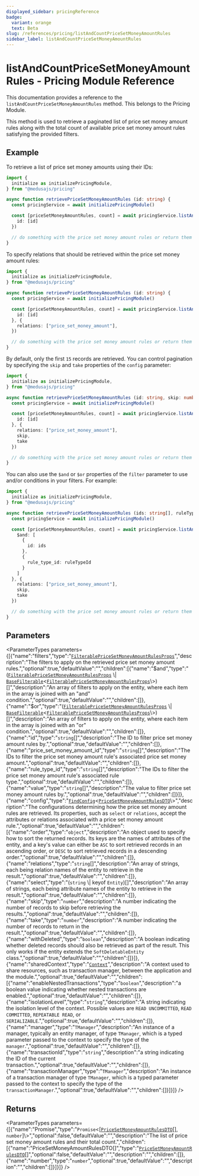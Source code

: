 ```yaml
---
displayed_sidebar: pricingReference
badge:
  variant: orange
  text: Beta
slug: /references/pricing/listAndCountPriceSetMoneyAmountRules
sidebar_label: listAndCountPriceSetMoneyAmountRules
---
```



# listAndCountPriceSetMoneyAmountRules - Pricing Module Reference

This documentation provides a reference to the `listAndCountPriceSetMoneyAmountRules` method. This belongs to the Pricing Module.

This method is used to retrieve a paginated list of price set money amount rules along with the total count of 
available price set money amount rules satisfying the provided filters.

## Example

To retrieve a list of price set money amounts using their IDs:

```ts
import { 
  initialize as initializePricingModule,
} from "@medusajs/pricing"

async function retrievePriceSetMoneyAmountRules (id: string) {
  const pricingService = await initializePricingModule()

  const [priceSetMoneyAmountRules, count] = await pricingService.listAndCountPriceSetMoneyAmountRules({
    id: [id]
  })

  // do something with the price set money amount rules or return them
}
```

To specify relations that should be retrieved within the price set money amount rules:

```ts
import { 
  initialize as initializePricingModule,
} from "@medusajs/pricing"

async function retrievePriceSetMoneyAmountRules (id: string) {
  const pricingService = await initializePricingModule()

  const [priceSetMoneyAmountRules, count] = await pricingService.listAndCountPriceSetMoneyAmountRules({
    id: [id]
  }, {
    relations: ["price_set_money_amount"],
  })

  // do something with the price set money amount rules or return them
}
```

By default, only the first `15` records are retrieved. You can control pagination by specifying the `skip` and `take` properties of the `config` parameter:

```ts
import { 
  initialize as initializePricingModule,
} from "@medusajs/pricing"

async function retrievePriceSetMoneyAmountRules (id: string, skip: number, take: number) {
  const pricingService = await initializePricingModule()

  const [priceSetMoneyAmountRules, count] = await pricingService.listAndCountPriceSetMoneyAmountRules({
    id: [id]
  }, {
    relations: ["price_set_money_amount"],
    skip,
    take
  })

  // do something with the price set money amount rules or return them
}
```

You can also use the `$and` or `$or` properties of the `filter` parameter to use and/or conditions in your filters. For example:

```ts
import { 
  initialize as initializePricingModule,
} from "@medusajs/pricing"

async function retrievePriceSetMoneyAmountRules (ids: string[], ruleTypeId: string[], skip: number, take: number) {
  const pricingService = await initializePricingModule()

  const [priceSetMoneyAmountRules, count] = await pricingService.listAndCountPriceSetMoneyAmountRules({
    $and: [
      {
        id: ids
      },
      {
        rule_type_id: ruleTypeId
      }
    ]
  }, {
    relations: ["price_set_money_amount"],
    skip,
    take
  })

  // do something with the price set money amount rules or return them
}
```

## Parameters

<ParameterTypes parameters={[{"name":"filters","type":"[`FilterablePriceSetMoneyAmountRulesProps`](../../interfaces/FilterablePriceSetMoneyAmountRulesProps.mdx)","description":"The filters to apply on the retrieved price set money amount rules.","optional":true,"defaultValue":"","children":[{"name":"$and","type":"([`FilterablePriceSetMoneyAmountRulesProps`](../../interfaces/FilterablePriceSetMoneyAmountRulesProps.mdx) \\| [`BaseFilterable`](../../interfaces/BaseFilterable.mdx)<[`FilterablePriceSetMoneyAmountRulesProps`](../../interfaces/FilterablePriceSetMoneyAmountRulesProps.mdx)\\>)[]","description":"An array of filters to apply on the entity, where each item in the array is joined with an \"and\" condition.","optional":true,"defaultValue":"","children":[]},{"name":"$or","type":"([`FilterablePriceSetMoneyAmountRulesProps`](../../interfaces/FilterablePriceSetMoneyAmountRulesProps.mdx) \\| [`BaseFilterable`](../../interfaces/BaseFilterable.mdx)<[`FilterablePriceSetMoneyAmountRulesProps`](../../interfaces/FilterablePriceSetMoneyAmountRulesProps.mdx)\\>)[]","description":"An array of filters to apply on the entity, where each item in the array is joined with an \"or\" condition.","optional":true,"defaultValue":"","children":[]},{"name":"id","type":"`string`[]","description":"The ID to filter price set money amount rules by.","optional":true,"defaultValue":"","children":[]},{"name":"price_set_money_amount_id","type":"`string`[]","description":"The IDs to filter the price set money amount rule's associated price set money amount.","optional":true,"defaultValue":"","children":[]},{"name":"rule_type_id","type":"`string`[]","description":"The IDs to filter the price set money amount rule's associated rule type.","optional":true,"defaultValue":"","children":[]},{"name":"value","type":"`string`[]","description":"The value to filter price set money amount rules by.","optional":true,"defaultValue":"","children":[]}]},{"name":"config","type":"[`FindConfig`](../../interfaces/FindConfig.mdx)<[`PriceSetMoneyAmountRulesDTO`](../../interfaces/PriceSetMoneyAmountRulesDTO.mdx)\\>","description":"The configurations determining how the price set money amount rules are retrieved. Its properties, such as `select` or `relations`, accept the attributes or relations associated with a price set money amount rule.","optional":true,"defaultValue":"","children":[{"name":"order","type":"`object`","description":"An object used to specify how to sort the returned records. Its keys are the names of attributes of the entity, and a key's value can either be `ASC` to sort retrieved records in an ascending order, or `DESC` to sort retrieved records in a descending order.","optional":true,"defaultValue":"","children":[]},{"name":"relations","type":"`string`[]","description":"An array of strings, each being relation names of the entity to retrieve in the result.","optional":true,"defaultValue":"","children":[]},{"name":"select","type":"(`string` \\| keyof `Entity`)[]","description":"An array of strings, each being attribute names of the entity to retrieve in the result.","optional":true,"defaultValue":"","children":[]},{"name":"skip","type":"`number`","description":"A number indicating the number of records to skip before retrieving the results.","optional":true,"defaultValue":"","children":[]},{"name":"take","type":"`number`","description":"A number indicating the number of records to return in the result.","optional":true,"defaultValue":"","children":[]},{"name":"withDeleted","type":"`boolean`","description":"A boolean indicating whether deleted records should also be retrieved as part of the result. This only works if the entity extends the `SoftDeletableEntity` class.","optional":true,"defaultValue":"","children":[]}]},{"name":"sharedContext","type":"[`Context`](../../interfaces/Context.mdx)","description":"A context used to share resources, such as transaction manager, between the application and the module.","optional":true,"defaultValue":"","children":[{"name":"enableNestedTransactions","type":"`boolean`","description":"a boolean value indicating whether nested transactions are enabled.","optional":true,"defaultValue":"","children":[]},{"name":"isolationLevel","type":"`string`","description":"A string indicating the isolation level of the context. Possible values are `READ UNCOMMITTED`, `READ COMMITTED`, `REPEATABLE READ`, or `SERIALIZABLE`.","optional":true,"defaultValue":"","children":[]},{"name":"manager","type":"`TManager`","description":"An instance of a manager, typically an entity manager, of type `TManager`, which is a typed parameter passed to the context to specify the type of the `manager`.","optional":true,"defaultValue":"","children":[]},{"name":"transactionId","type":"`string`","description":"a string indicating the ID of the current transaction.","optional":true,"defaultValue":"","children":[]},{"name":"transactionManager","type":"`TManager`","description":"An instance of a transaction manager of type `TManager`, which is a typed parameter passed to the context to specify the type of the `transactionManager`.","optional":true,"defaultValue":"","children":[]}]}]} />

## Returns

<ParameterTypes parameters={[{"name":"Promise","type":"`Promise`<[[`PriceSetMoneyAmountRulesDTO`](../../interfaces/PriceSetMoneyAmountRulesDTO.mdx)[], `number`]\\>","optional":false,"defaultValue":"","description":"The list of price set money amount rules and their total count.","children":[{"name":"PriceSetMoneyAmountRulesDTO[]","type":"[`PriceSetMoneyAmountRulesDTO`](../../interfaces/PriceSetMoneyAmountRulesDTO.mdx)[]","optional":false,"defaultValue":"","description":"","children":[]},{"name":"number","type":"`number`","optional":true,"defaultValue":"","description":"","children":[]}]}]} />
